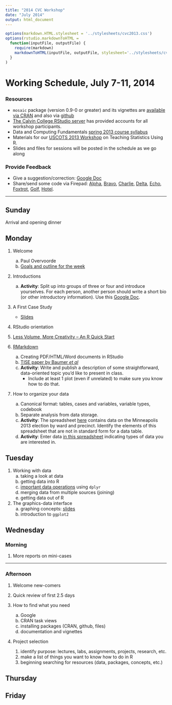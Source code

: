 ```yaml
---
title: "2014 CVC Workshop"
date: "July 2014"
output: html_document
---
```



```r
options(markdown.HTML.stylesheet = '../stylesheets/cvc2013.css')
options(rstudio.markdownToHTML =
  function(inputFile, outputFile) {     
    require(markdown)
    markdownToHTML(inputFile, outputFile, stylesheet='../stylesheets/cvc2013.css')  
  }
)
```
<script src="https://ajax.googleapis.com/ajax/libs/jquery/1.7.1/jquery.min.js"></script>
<script src="../javascripts/main.js"></script>


Working Schedule, July 7-11, 2014 
========================================================

### Resources
* `mosaic` package (version 0.9-0 or greater) and its vignettes are [available via CRAN](http://cran.r-project.org/web/packages/mosaic/index.html) and also via [github](https://github.com/rpruim/mosaic)
* [The Calvin College RStudio server](http://acc.calvin.edu:8787) has provided accounts for 
all workshop participants.
* Data and Computing Fundamentals [spring 2013 course syllabus](http://htmlpreview.github.io/?https://github.com/dtkaplan/DataAndComputingFundamentals/blob/master/Spring2013/syllabus2013.html)
* Materials for our [USCOTS 2013 Workshop](http://uscots2013.mosaic-web.org/Workshop) on
Teaching Statistics Using R.
* Slides and files for sessions will be posted in the schedule as we go along


### Provide Feedback
* Give a suggestion/correction: [Google Doc](https://docs.google.com/document/d/1eEwaMvxahJJ2YuFFWgUEmgBj58umwvMwf_GXnsp9Yc0/edit?usp=sharing)  
* Share/send some code via Firepad:  [Alpha](http://www.mosaic-web.org/go/firepad/examples/codeCOMP121.html#-alpharIwB7uaxo82e5QET), [Bravo](http://www.mosaic-web.org/go/firepad/examples/codeCOMP121.html#-bravoIwB7uaxo82e5QET), [Charlie](http://www.mosaic-web.org/go/firepad/examples/codeCOMP121.html#-charlieIwB7uaxo82e5QET), [Delta](http://www.mosaic-web.org/go/firepad/examples/codeCOMP121.html#-deltaIwB7uaxo82e5QET), [Echo](http://www.mosaic-web.org/go/firepad/examples/codeCOMP121.html#-echoIwB7uaxo82e5QET), [Foxtrot](http://www.mosaic-web.org/go/firepad/examples/codeCOMP121.html#-foxtrotIwB7uaxo82e5QET), [Golf](http://www.mosaic-web.org/go/firepad/examples/codeCOMP121.html#-golfIwB7uaxo82e5QET), [Hotel](http://www.mosaic-web.org/go/firepad/examples/codeCOMP121.html#-hotelIwB7uaxo82e5QET).  


--------------------------

## Sunday

Arrival and opening dinner

## Monday

1. Welcome
    a. Paul Overvoorde
    #. [Goals and outline for the week](Slides/IntroOverview.html)

#. Introductions
    a. **Activity**: Split up into groups of three or four and introduce yourselves. For each person, another person should write a short bio (or other introductory information).  Use this [Google Doc](https://docs.google.com/document/d/17kGxROGm43oMt5nyKIPY4Pp2oRdB_gVLkRJ2lv-aRFE/edit?usp=sharing). 

#. A First Case Study

    * [Slides](http://dtkaplan.github.io/CVC/Summer2014/Notes/MedicareSpending/PriceOfHealth.html)

#. RStudio orientation 
    
#. [Less Volume, More Creativity -- An R Quick Start](Slides/LessVolume.html)

#. [RMarkdown](http://prezi.com/e7wtfnacj9ub/)
    a. Creating PDF/HTML/Word documents in RStudio
    #. [TISE paper by Baumer *et al*](http://escholarship.org/uc/item/90b2f5xh)
    #. **Activity**: Write and publish a description of some 
    straightforward, data-oriented topic you'd like to present in class. 
        * Include at least 1 plot (even if unrelated) to make sure 
        you know how to do that.  
    
#. How to organize your data
    a. Canonical format: tables, cases and variables, variable types, codebook
    #. Separate analysis from data storage.
    #. **Activity**: The spreadsheet [here](http://vote.minneapolismn.gov/www/groups/public/@clerk/documents/webcontent/wcms1p-126724.xlsx) contains data on the Minneapolis 2013 election by ward and precinct.  Identify the elements of this spreadsheet that are not in standard form for a data table.
    #. **Activity**: Enter data [in this spreadsheet](https://docs.google.com/spreadsheet/ccc?key=0Am13enSalO74dFRFZHNlaVE3NjZfUjBQOUNoMmRlUWc&usp=sharing)
    indicating types of data you are interested in.


## Tuesday

1. Working with data
    a. taking a look at data
    #. getting data into R
    #. [important data operations](Slides/dplyrLessVolume.html) using `dplyr`
    #. merging data from multiple sources (joining) 
    #. getting data out of R

#. The graphics-data interface  
    a. graphing concepts: [slides](Notes/GraphicsBasics/graphics-basics.html)
    #. introduction to `ggplot2` 


## Wednesday 

### Morning

#. More reports on mini-cases 

--------------

### Afternoon

1. Welcome new-comers

#. Quick review of first 2.5 days

#. How to find what you need
    a. Google
    #. CRAN task views
    #. installing packages (CRAN, github, files)
    #. documentation and vignettes
    
#. Project selection
    #. identify purpose: lectures, labs, assignments, projects, research, etc.
    #. make a list of things you want to know how to do in R
    #. beginning searching for resources (data, packages, concepts, etc.)

## Thursday


## Friday 

